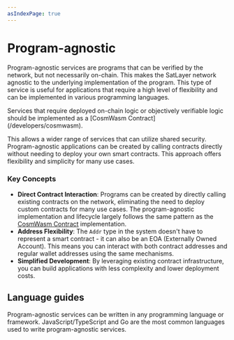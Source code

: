 ```yaml
---
asIndexPage: true
---
```



# Program-agnostic

Program-agnostic services are programs that can be verified by the network, but not necessarily on-chain.
This makes the SatLayer network agnostic to the underlying implementation of the program.
This type of service is useful for applications that require a high level of flexibility and can be implemented in various programming languages.

<Callout type="info">
  Services that require deployed on-chain logic or objectively verifiable logic
  should be implemented as a [CosmWasm Contract](/developers/cosmwasm).
</Callout>

This allows a wider range of services that can utilize shared security.
Program-agnostic applications can be created
by calling contracts directly without needing to deploy your own smart contracts.
This approach offers flexibility and simplicity for many use cases.

### Key Concepts

- **Direct Contract Interaction**:
Programs can be created by directly calling existing contracts on the network,
eliminating the need to deploy custom contracts for many use cases.
The program-agnostic implementation and lifecycle largely follows the same
pattern as the [CosmWasm Contract](/developers/cosmwasm/integrating) implementation.
- **Address Flexibility**:
The `Addr` type in the system doesn't have to represent a smart contract - it can also be an EOA (Externally Owned Account).
This means you can interact with both contract addresses and regular wallet addresses using the same mechanisms.
- **Simplified Development**:
By leveraging existing contract infrastructure,
you can build applications with less complexity and lower deployment costs.

## Language guides

Program-agnostic services can be written in any programming language or framework.
JavaScript/TypeScript and Go are the most common languages used to write program-agnostic services.

<Cards num={3}>
  <Cards.Card title="Using JavaScript" href="/developers/program-agnostic/javascript" />
  <Cards.Card title="Using Go" href="/developers/program-agnostic/go" />
</Cards>
